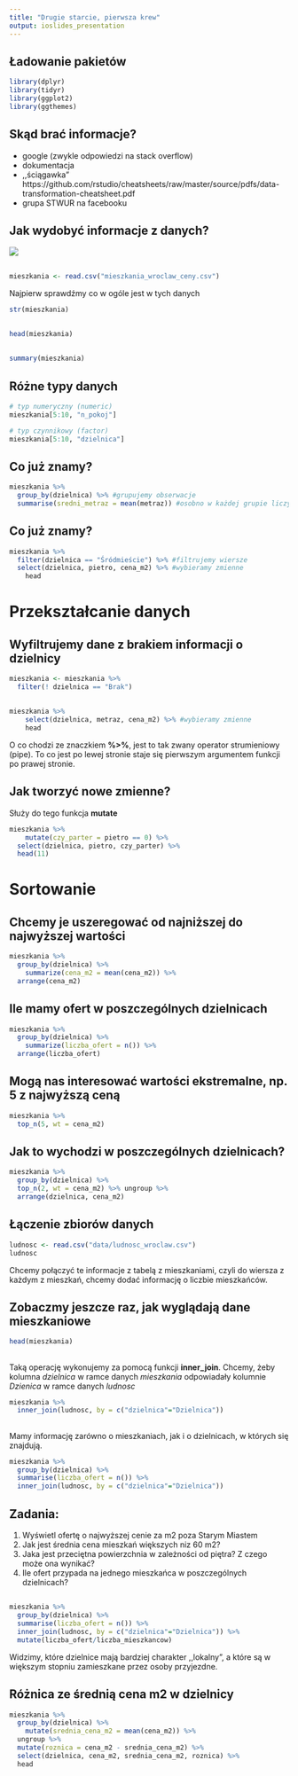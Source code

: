 ```yaml
---
title: "Drugie starcie, pierwsza krew"
output: ioslides_presentation
---
```


## Ładowanie pakietów

```r
library(dplyr)
library(tidyr)
library(ggplot2)
library(ggthemes)
```


## Skąd brać informacje?

* google (zwykle odpowiedzi na stack overflow)
* dokumentacja
* ,,ściągawka" https://github.com/rstudio/cheatsheets/raw/master/source/pdfs/data-transformation-cheatsheet.pdf
* grupa STWUR na facebooku

## Jak wydobyć informacje z danych?

<img src="schemat_przetwarzanie_danych.png">

## 

```r
mieszkania <- read.csv("mieszkania_wroclaw_ceny.csv")
```

Najpierw sprawdźmy co w ogóle jest w tych danych

```r
str(mieszkania)
```

##

```r
head(mieszkania)
```

##

```r
summary(mieszkania)
```

## Różne typy danych

```r
# typ numeryczny (numeric)
mieszkania[5:10, "n_pokoj"]

# typ czynnikowy (factor)
mieszkania[5:10, "dzielnica"]
```

## Co już znamy?

```r
mieszkania %>% 
  group_by(dzielnica) %>% #grupujemy obserwacje
  summarise(sredni_metraz = mean(metraz)) #osobno w każdej grupie liczymy średnią
```

## Co już znamy?

```r
mieszkania %>%
  filter(dzielnica == "Śródmieście") %>% #filtrujemy wiersze
  select(dzielnica, pietro, cena_m2) %>% #wybieramy zmienne
	head
```

# Przekształcanie danych

## Wyfiltrujemy dane z brakiem informacji o dzielnicy

```r
mieszkania <- mieszkania %>%
  filter(! dzielnica == "Brak")
```


##

```r
mieszkania %>% 
	select(dzielnica, metraz, cena_m2) %>% #wybieramy zmienne
	head
```

O co chodzi ze znaczkiem **%>%**, jest to tak zwany operator strumieniowy (pipe).
To co jest po lewej stronie staje się pierwszym argumentem funkcji po prawej stronie.

## Jak tworzyć nowe zmienne?

Służy do tego funkcja **mutate**

```r
mieszkania %>% 
	mutate(czy_parter = pietro == 0) %>%
  select(dzielnica, pietro, czy_parter) %>%
  head(11)
```

# Sortowanie

## Chcemy je uszeregować od najniższej do najwyższej wartości

```r
mieszkania %>% 
  group_by(dzielnica) %>%
	summarize(cena_m2 = mean(cena_m2)) %>%
  arrange(cena_m2)
```

## Ile mamy ofert w poszczególnych dzielnicach

```r
mieszkania %>% 
  group_by(dzielnica) %>%
	summarize(liczba_ofert = n()) %>%
  arrange(liczba_ofert)
```

## Mogą nas interesować wartości ekstremalne, np. 5 z najwyższą ceną

```r
mieszkania %>% 
  top_n(5, wt = cena_m2)
```

## Jak to wychodzi w poszczególnych dzielnicach?

```r
mieszkania %>% 
  group_by(dzielnica) %>%
  top_n(2, wt = cena_m2) %>% ungroup %>%
  arrange(dzielnica, cena_m2)
```


## Łączenie zbiorów danych

```r
ludnosc <- read.csv("data/ludnosc_wroclaw.csv")
ludnosc
```

Chcemy połączyć te informacje z tabelą z mieszkaniami, czyli do wiersza 
z każdym z mieszkań, chcemy dodać informację o liczbie mieszkańców.

## Zobaczmy jeszcze raz, jak wyglądają dane mieszkaniowe

```r
head(mieszkania)
```

## 

Taką operację wykonujemy za pomocą funkcji **inner_join**. Chcemy, żeby
kolumna *dzielnica* w ramce danych *mieszkania* odpowiadały kolumnie
*Dzienica* w ramce danych *ludnosc*

```r
mieszkania %>%
  inner_join(ludnosc, by = c("dzielnica"="Dzielnica"))
```

## 

Mamy informację zarówno o mieszkaniach, jak i o dzielnicach, w których się znajdują.

```r
mieszkania %>%
  group_by(dzielnica) %>%
  summarise(liczba_ofert = n()) %>%
  inner_join(ludnosc, by = c("dzielnica"="Dzielnica"))
```



## Zadania:

1. Wyświetl ofertę o najwyższej cenie za m2 poza Starym Miastem
2. Jak jest średnia cena mieszkań większych niz 60 m2?
3. Jaka jest przeciętna powierzchnia w zależności od piętra? Z czego może ona wynikać?
4. Ile ofert przypada na jednego mieszkańca w poszczególnych dzielnicach?

## 

```r
mieszkania %>%
  group_by(dzielnica) %>%
  summarise(liczba_ofert = n()) %>%
  inner_join(ludnosc, by = c("dzielnica"="Dzielnica")) %>%
  mutate(liczba_ofert/liczba_mieszkancow)
```

Widzimy, które dzielnice mają bardziej charakter ,,lokalny", a które są
w większym stopniu zamieszkane przez osoby przyjezdne.

## Różnica ze średnią cena m2 w dzielnicy

```r
mieszkania %>% 
  group_by(dzielnica) %>%
	mutate(srednia_cena_m2 = mean(cena_m2)) %>%
  ungroup %>%
  mutate(roznica = cena_m2 - srednia_cena_m2) %>%
  select(dzielnica, cena_m2, srednia_cena_m2, roznica) %>%
  head
```
